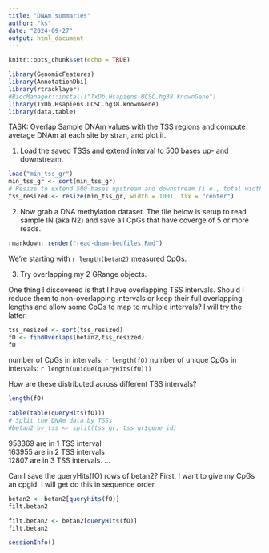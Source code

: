 ```yaml
---
title: "DNAm summaries"
author: "ks"
date: "2024-09-27"
output: html_document
---
```


```r
knitr::opts_chunk$set(echo = TRUE)
```

```r
library(GenomicFeatures)
library(AnnotationDbi)
library(rtracklayer)
#BiocManager::install("TxDb.Hsapiens.UCSC.hg38.knownGene")
library(TxDb.Hsapiens.UCSC.hg38.knownGene)
library(data.table)
```

TASK: Overlap Sample DNAm values with the TSS regions and compute average DNAm at each site by stran, and plot it.   

1. Load the saved TSSs and extend interval to 500 bases up- and downstream.
```r
load("min_tss_gr")
min_tss_gr <- sort(min_tss_gr)
# Resize to extend 500 bases upstream and downstream (i.e., total width of 1001 bp)
tss_resized <- resize(min_tss_gr, width = 1001, fix = "center")
```

2. Now grab a DNA methylation dataset. The file below
is setup to read sample IN (aka N2) and save all CpGs that have coverge of 5 or more reads.
```r
rmarkdown::render("read-dnam-bedfiles.Rmd")
```

We're starting with `r length(betan2)` measured CpGs.
  
3. Try overlapping my 2 GRange objects. 

One thing I discovered is that I have overlapping TSS intervals.  Should I reduce them to non-overlapping intervals or keep their full overlapping lengths and allow some CpGs to map to multiple intervals? I will try the latter.


```r
tss_resized <- sort(tss_resized)
fO <- findOverlaps(betan2,tss_resized)
fO
```
number of CpGs in intervals: `r length(fO)`
number of unique CpGs in intervals: `r length(unique(queryHits(fO)))`

How are these distributed across different TSS intervals?

```r
length(fO)

table(table(queryHits(fO)))
# Split the DNAm data by TSSs
#betan2_by_tss <- split(tss_gr, tss_gr$gene_id)
```

953369 are in 1 TSS interval  
163955 are in 2 TSS intervals  
 12807 are in 3 TSS intervals. 
 ...  
 
Can I save the queryHits(fO) rows of betan2? First, I want to give my CpGs an cpgid. I will get do this in 
sequence order.

```r
betan2 <- betan2[queryHits(fO)]
filt.betan2
```


```r
filt.betan2 <- betan2[queryHits(fO)]
filt.betan2
```


```r
sessionInfo()
```

